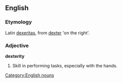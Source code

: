 ==English==

===Etymology===
Latin [[dexeritas]], from [[dexter]] 'on the right'.

===Adjective===
'''dexterity'''
# Skill in performing tasks, especially with the hands.

[[Category:English nouns]]